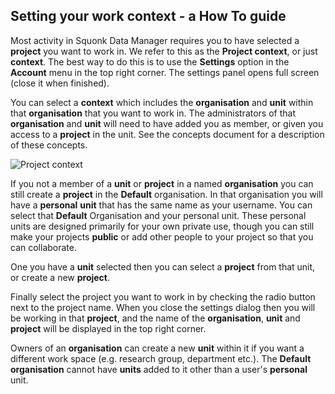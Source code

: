 


<Head>
  <title>Setting your work context - a How To guide</title>
</Head>

<DocsNav />

## Setting your work context - a How To guide

Most activity in Squonk Data Manager requires you to have selected a **project** you want to work in.
We refer to this as the **Project context**, or just **context**.
The best way to do this is to use the **Settings** option in the **Account** menu in the top right corner.
The settings panel opens full screen (close it when finished).

You can select a **context** which includes the **organisation** and **unit** within that **organisation** that you want to
work in. The administrators of that **organisation** and **unit** will need to have added you as member, or given you access to a
**project** in the unit. See the <InternalLink href="/docs/concepts">concepts document</InternalLink> for a description of
these concepts.

<Image src={project_context} alt="Project context" />

If you not a member of a **unit** or **project** in a named **organisation** you can still create a **project** in the **Default**
organisation. In that organisation you will have a **personal** **unit** that has the same name as your username. You can
select that **Default** Organisation and your personal unit. These personal units are designed primarily for your own
private use, though you can still make your projects **public** or add other people to your project so that you can collaborate.

One you have a **unit** selected then you can select a **project** from that unit, or create a new **project**.

Finally select the project you want to work in by checking the radio button next to the project name.
When you close the settings dialog then you will be working in that **project**, and the name of the **organisation**,
**unit** and **project** will be displayed in the top right corner.

Owners of an **organisation** can create a new **unit** within it if you want a different work space (e.g. research
group, department etc.). The **Default** **organisation** cannot have **units** added to it other than a user's
**personal** unit.

